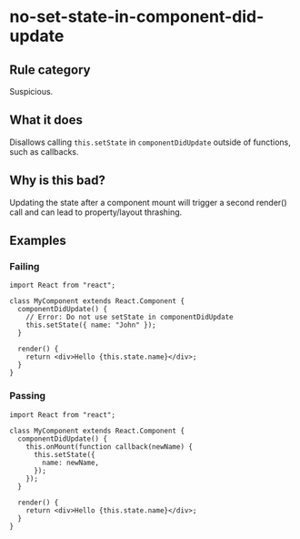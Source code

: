 # no-set-state-in-component-did-update

## Rule category

Suspicious.

## What it does

Disallows calling `this.setState` in `componentDidUpdate` outside of functions, such as callbacks.

## Why is this bad?

Updating the state after a component mount will trigger a second render() call and can lead to property/layout thrashing.

## Examples

### Failing

```tsx {6}
import React from "react";

class MyComponent extends React.Component {
  componentDidUpdate() {
    // Error: Do not use setState in componentDidUpdate
    this.setState({ name: "John" });
  }

  render() {
    return <div>Hello {this.state.name}</div>;
  }
}
```

### Passing

```tsx
import React from "react";

class MyComponent extends React.Component {
  componentDidUpdate() {
    this.onMount(function callback(newName) {
      this.setState({
        name: newName,
      });
    });
  }

  render() {
    return <div>Hello {this.state.name}</div>;
  }
}
```
